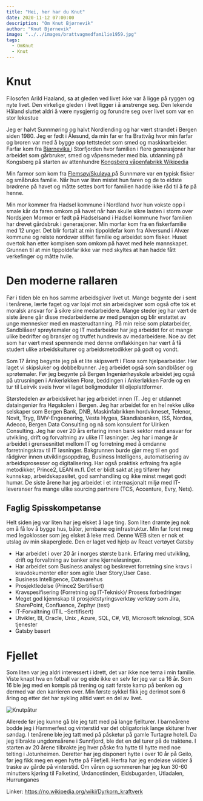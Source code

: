 ```yaml
---
title: "Hei, her har du Knut"
date: 2020-11-12 07:00:00
description: "Om Knut Bjørnevik"
author: "Knut Bjørnevik"
image: "../../images/brattvagmedfamilie1959.jpg"
tags:
  - OmKnut
  - Knut
---
```


# Knut #

<p>Filosofen Arild Haaland, sa at gleden ved livet ikke var å ligge på ryggen og nyte livet. Den virkelige gleden i livet ligger i å anstrenge seg. Den lekende Håland sluttet aldri å være nysgjerrig og forundre seg over livet som var en stor lekestue</p>

Jeg er halvt Sunnmøring og halvt Nordlending og har vært strandet i Bergen siden 1980. Jeg er født i Ålesund, da min far er fra Brattvåg hvor min farfar og broren var med å bygge opp tettstedet som smed og maskinarbeider.
 Farfar kom fra  <a target="_blank" rel="noopener noreferrer" href="https://slive.no/her-startet-det-industrielle-miljoet-pa-sunnmore/14795?fbclid=IwAR1v3xqLh4JK750eFp2Lrc8IyR2bW5gcjrW4yVhlywnlQJTgrzjF9QGf0_c"> Bjørnevika </a> i Storfjorden hvor familien i flere generasjoner har arbeidet som gårbruker, smed og våpensmeder med bla. utdanning på Kongsberg på starten av attenhundre  <a target="_blank" rel="noopener noreferrer" href= "https://no.wikipedia.org/wiki/Kongsberg_V%C3%A5penfabrikk#Oppstarten_1814"> Kongsberg våpenfabrikk Wikipedia </a>

 Min farmor som kom fra <a target="_blank" rel="noopener noreferrer" href= "https://www.nordoy.net/oyahistorie/">Flemsøy/Skuløya </a> på Sunnmøre var en typisk fisker og småbruks familie. Når hun var liten mistet hun faren og de to eldste brødrene på havet og måtte settes bort for familien hadde ikke råd til å fø på henne.


 Min mor kommer fra Hadsel kommune i Nordland hvor hun vokste opp i smale kår da faren omkom på havet når han skulle sikre lasten i storm over Nordsjøen
 Mormor er født på Hadselsand i Hadsel kommune hvor familien har drevet gårdsbruk i generasjoner. 
 Min morfar kom fra en fiskerfamilie med 12 unger. Det blir fortalt at min tippoldefar kom fra Alversund i Alvær kommune og reiste nordover stiftet familie og arbeidet som fisker. Huset overtok han etter kompisen som omkom på havet med hele mannskapet. Grunnen til at min tippoldefar ikke var med skyltes at han hadde fått verkefinger og måtte hvile.


<h1>Den moderne rallaren </h1>
Før i tiden ble en hos samme arbeidsgiver livet ut. Mange begynte der i sent i tenårene, lærte faget og var lojal mot sin arbeidsgiver som også ofte tok et moralsk ansvar for å sikre sine medarbeidere. Mange steder jeg har vært de siste årene går disse medarbeiderne av med pensjon og blir erstattet av unge mennesker med en masterudtanning. 
 På min reise som platarbeider, Sandblåser/ sprøytemaler og IT medarbeider har jeg arbeidet for et mange ulike bedrifter og bransjer og truffet hundrevis av medarbeidere. Noe av det som har vært mest spennende med denne omflakkingen har vært å få studert ulike arbeidskulturer og arbeidsmetodikker på godt og vondt.
 

Som 17 åring begynte jeg på et lite skipsverft i Florø som hjelpearbeider. Her laget vi skipsluker og dobbelbunner. Jeg arbeidet også som sandblåser og sprøtemaler.  Før jeg begynte på Bergen Ingeniørhøyskole arbeidet jeg også på utrusningen i Ankerløkken Florø, beddingen i Ankerløkken Førde og en tur til Leirvik sveis hvor vi laget boligmoduler til oljeplattformer.


Størstedelen av arbeidslivet har jeg arbeidet innen IT. Jeg  er utdannet dataingeniør fra Høgskolen i Bergen. Jeg har arbeidet for en hel rekke ulike selskaper som Bergen Bank, DNB, Maskinfabrikken hordvikneset, Telenor, Novit, Tryg, BMV-Engeenering, 
Vesta Hygea, Skandiabanken, ISS, Nordea, Adecco, Bergen Data Consulting og nå som konsulent for Ulriken Consulting. 
Jeg har over 20 års erfaring innen bank sektor med ansvar for utvikling, drift og forvaltning av ulike IT løsninger. Jeg har i mange år arbeidet i grensesnittet mellom IT og forretning med å omdanne forretningskrav til IT løsninger. 
Bakgrunnen burde gjør meg til en god rådgiver innen utviklingsoppdrag, Business Intelligens, automatisering av arbeidsprosesser og digitalisering. 
Har også praktisk erfraing fra agile metodikker, Prince2, LEAN m.fl. 
Det er blidt sakt at jeg tilfører høy kunnskap, arbeidskapasitet, god samhandling og ikke minst meget godt humør. 
De siste årene har jeg arbeidet i et internasjonalt miljø med IT-leveranser fra mange ulike sourcing partnere (TCS, Accenture, Evry, Nets). 

<h2>Faglig Spisskompetanse</h2>
Helt siden jeg var liten har jeg elsket å lage ting. Som liten drømte jeg nok om å få lov å bygge hus, båter, jernbane og infrastruktur. Min far foret meg med legoklosser som jeg elsket å leke med. Denne WEB siten er nok et utslag av min skaperglede. Den er laget ved hjelp av React vertøyet Gatsby

<ul>
  <li>Har arbeidet i over 20 år i norges største bank. Erfaring med  utvikling, drift og forvaltning av banker sine kjerneløsninger.</li>
  <li>Har arbeidet som Business analyst og beskrevet forretning sine kravs i kravdokumenter eller som agile User Story,User Case.</li>
  <li>Business Intelligence, Datavarehus  </li>
  <li>Prosjektledelse (Prince2 Sertifisert)</li>
  <li>Kravspesifisering (Forretning og IT-Teknisk)/ Prosess forbedringer </li>
  <li>Meget god kjennskap til prosjektstyringsverktøy verktøy som Jira, SharePoint, Confluence, Zephyr (test)</li>
  <li>IT-Forvaltning (ITIL –Sertifisert)</li>
  <li>Utvikler, BI, Oracle, Unix , Azure, SQL, C#, VB, Microsoft teknologi, SOA tjenester </li>
  <li>Gatsby basert </li>
 </ul>

  <h1>Fjellet</h1>
 Som liten var jeg aldri interessert i idrett, det var ikke noe tema i min familie. Viste knapt hva en fotball var og eide ikke en selv før jeg var ca 16 år. Som 16 ble jeg med en kompis på trening og satt første kamp på benken og dermed var den karrieren over. Min første sykkel fikk jeg derimot som 6 åring og etter det har sykling alltid vært en del av livet.

![Knutpåtur](../../images/PaaTurmedforeldre.jpg)

 Allerede før jeg kunne gå ble jeg tatt med på lange fjellturer. I barneårene bodde jeg i Hammerfest og vinterstid var det obligatorisk lange skiturer hver søndag. I tenårene ble jeg tatt med på påsketur på gamle Turtagrø hotell.  Da jeg tilbrakte ungdomsårene i Sunnfjord, ble det en del turer på de traktene.   I starten av 20 årene tilbrakte jeg hver påske fra hytte til hytte med noe telting i Jotunheimen.  Deretter har jeg disponert hytte i over 10 år på Geilo, før jeg fikk meg en egen hytte på Filefjell. Herfra har jeg endeløse vidder å traske av gårde på vinterstid. Om våren og sommeren har jeg kun 30-60 minutters kjøring til Falketind, Urdanostinden, Eidsbugarden, Utladalen, Hurrunganes


Linker: https://no.wikipedia.org/wiki/Dyrkorn_kraftverk